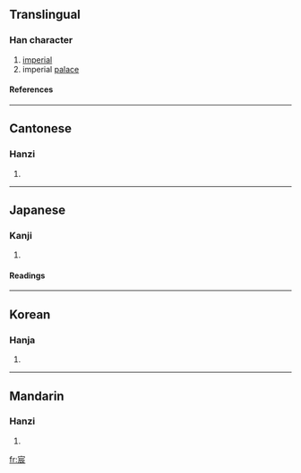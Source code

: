 ==Translingual==
===Han character===
{{Han char|rn=40|rad=宀|as=07|sn=10|four=3023<sub>2</sub>|canj=十一一女 (JMMV)}}
# [[imperial]]
# imperial [[palace]]
====References====
{{Han ref|kx=0287.020|dkj=07171|dj=0567.020|hdz=20930.140|uh=5BB8|ud=23480|bh=AE66|bd=44646}}

----
==Cantonese==
===Hanzi===
{{yue-hanzi|jyut=|y=san4}}
# {{defn|Cantonese}}

----
==Japanese==
===Kanji===
{{ja-kanji|grade=|rs=宀07}}
# {{defn|Japanese}} 
====Readings====
{{ja-readings|on=[[しん]] (shin)|kun=[[のき]] (noki)}}

----
==Korean==
===Hanja===
{{ko-hanja|hangeul=[[신]]|rv=sin|mr=sin}}
# {{defn|Korean}}

----
==Mandarin==
===Hanzi===
{{cmn-hanzi|pin=[[chén]] ([[chen2]])|wg=ch'en<sup>2</sup>}}
# {{defn|Mandarin}}

[[fr:宸]]